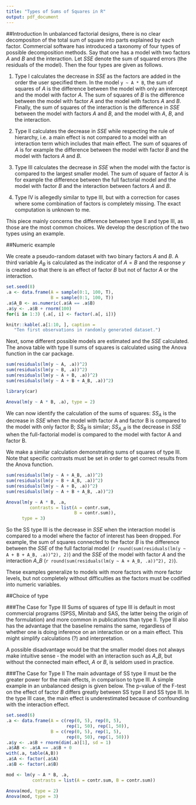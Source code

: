 ```yaml
---
title: "Types of Sums of Squares in R"
output: pdf_document
---
```

##Introduction
In unbalanced factorial designs, there is no clear decompositon of the total sum of square into parts explained by each factor.
Commercial software has introduced a taxonomy of four types of possible decomposition methods.
Say that one has a model with two factors $A$ and $B$ and the interaction. Let $SSE$ denote the sum of squared errors (the residuals of the model).
Then the four types are given as follows.

1. Type I calculates the decrease in $SSE$ as the factors are added in the order the user specified them. In the model `y ~ A * B`, the sum of squares of $A$ is the difference between the model with only an intercept and the model with factor $A$. The sum of squares of $B$ is the difference between the model with factor $A$ and the model with factors $A$ and $B$. Finally, the sum of squares of the interaction is the difference in $SSE$ between the model with factors $A$ and $B$, and the model with $A$, $B$, and the interaction.

2. Type II calculates the decrease in $SSE$ while respecting the rule of hierarchy, i.e. a main effect is not compared to a model with an interaction term which includes that main effect. The sum of squares of $A$ is for example the difference between the model with factor $B$ and the model with factors $A$ and $B$.

3. Type III calculates the decrease in $SSE$ when the model with the factor is compared to the largest smaller model. The sum of square of factor $A$ is for example the difference between the full factorial model and the model with factor $B$ and the interaction between factors $A$ and $B$.

4. Type IV is allegedly similar to type III, but with a correction for cases where some combination of factors is completely missing. The exact computation is unknown to me.

This piece mainly concerns the difference between type II and type III, as those are the most common choices.
We develop the description of the two types using an example.

##Numeric example

We create a pseudo-random dataset with two binary factors $A$ and $B$. A third variable $A_B$ is calculated as the indicator of $A=B$ and the response $y$ is created so that there is an effect of factor $B$ but not of factor $A$ or the interaction.

```r
set.seed(8)
.a <- data.frame(A = sample(0:1, 100, T),
                 B = sample(0:1, 100, T))
.a$A_B <- as.numeric(.a$A == .a$B)
.a$y <- .a$B + rnorm(100)
for(i in 1:3) {.a[, i] <- factor(.a[, i])}

knitr::kable(.a[1:10, ], caption = 
   "Ten first observations in randomly generated dataset.")
```
  
Next, some different possible models are estimated and the $SSE$ calculated. The anova table with type II sums of squares is calculated using the Anova function in the car package.
  
```r
sum(residuals(lm(y ~ A, .a))^2)
sum(residuals(lm(y ~ B, .a))^2)
sum(residuals(lm(y ~ A + B, .a))^2)
sum(residuals(lm(y ~ A + B + A_B, .a))^2)

library(car)

Anova(lm(y ~ A * B, .a), type = 2)
```

We can now identify the calculation of the sums of squares: $SS_A$ is the decrease in $SSE$ when the model with factor A and factor B is compared to the model with only factor B; $SS_B$ is similar; $SS_{A\_B}$ is the decrease in $SSE$ when the full-factorial model is compared to the model with factor A and factor B.

We make a similar calculation demonstrating sums of squares of type III. Note that specific contrasts must be set in order to get correct results from the Anova function.

```r
sum(residuals(lm(y ~ A + A_B, .a))^2)
sum(residuals(lm(y ~ B + A_B, .a))^2)
sum(residuals(lm(y ~ A + B, .a))^2)
sum(residuals(lm(y ~ A + B + A_B, .a))^2)

Anova(lm(y ~ A * B, .a, 
         contrasts = list(A = contr.sum,
                          B = contr.sum)), 
      type = 3)

```

So the SS type III is the decrease in $SSE$ when the interaction model is compared to a model where the factor of interest has been dropped. For example, the sum of squares connected to the factor $B$ is the difference between the $SSE$ of the full factorial model (`r round(sum(residuals(lm(y ~ A + B + A_B, .a))^2), 2)`) and the $SSE$ of the model with factor $A$ and the interaction $A\_B$ (`r round(sum(residuals(lm(y ~ A + A_B, .a))^2), 2)`).

These examples generalize to models with more factors with more factor levels, but not completely without difficulties as the factors must be codified into numeric variables.

##Choice of type

###The Case for Type III
Sums of squares of type III is default in most commercial programs (SPSS, Minitab and SAS, the latter being the origin of the formulation) and more common in publications than type II.
Type III also has the advantage that the baseline remains the same, regardless of whether one is doing inference on an interaction or on a main effect. This might simplify calculations (?) and interpretation.

A possible disadvantage would be that the smaller model does not always make intuitive sense - the model with an interaction such as $A\_B$, but without the connected main effect, $A$ or $B$, is seldom used in practice.

###The Case for Type II
The main advantage of SS type II must be the greater power for the main effects, in comparison to type III.
A simple example in an unbalanced design is given below.
The p-value of the F-test on the effect of factor $B$ differs greatly between SS type II and SS type III.
In the type III case, the main effect is underestimated because of confounding with the interaction effect.

```r
set.seed(6)
.a <- data.frame(A = c(rep(0, 5), rep(0, 5), 
                       rep(1, 50), rep(1, 50)),
                 B = c(rep(0, 5), rep(1, 5), 
                       rep(0, 50), rep(1, 50)))
.a$y <- .a$B + rnorm(dim(.a)[1], sd = 1)
.a$AB <- .a$A == .a$B + 0
with(.a, table(A,B))
.a$A <- factor(.a$A)
.a$B <- factor(.a$B)

mod <- lm(y ~ A * B, .a, 
          contrasts = list(A = contr.sum, B = contr.sum))

Anova(mod, type = 2)
Anova(mod, type = 3)
```
